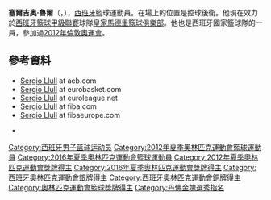 {{Infobox basketball biography
| name           = Sergio Llull
| image          = Sergio Llull.jpg
| image_size     =
| caption        = Llull in a game with [[皇家馬德里籃球俱樂部|皇家馬德里]], in 2017
| position       = [[控球後衛|控球後衛]] / [[得分後衛|得分後衛]]
| height_ft      = 6
| height_in      = 3
| weight_lbs     = 205
| league         = [[西班牙籃球甲級聯賽|西班牙籃球甲級聯賽]]<br/>[[歐洲籃球聯賽|歐洲籃球聯賽]]
| team           = [[皇家馬德里籃球俱樂部|皇家馬德里]]
| number         = 23
| nationality    = {{ESP}}
| birth_date     = {{Birth date and age|1987|11|15}}
| birth_place    = [[馬翁_(巴利阿里群島)|馬翁]], [[巴利亞利群島|巴利亞利群島]], 西班牙
| high_school    =
| college        =
| draft_year     = 2009
| draft_round    = 2
| draft_pick     = 34
| draft_team     = [[丹佛金塊|丹佛金塊]]
| career_start   = 2005
| career_end     = 
| years1         = 2005–2007
| team1          = 曼雷薩
| years2         = 2005–2006
| team2          = →Finques Olesa
| years3         = 2007–現今
| team3          = [[皇家馬德里籃球俱樂部|皇家馬德里]]
}}
'''塞爾吉奥·魯爾'''（{{lang-es|'''Sergio Llull'''}}，{{bd|1987年|11月15日}}），[[西班牙|西班牙]]籃球運動員。在場上的位置是控球後衛。他現在效力於[[西班牙籃球甲級聯賽|西班牙籃球甲級聯賽]]球隊[[皇家馬德里籃球俱樂部|皇家馬德里籃球俱樂部]]。他也是西班牙國家籃球隊的一員，參加過[[2012年倫敦奧運會|2012年倫敦奧運會]]。

==參考資料==
{{Reflist}}
*[https://web.archive.org/web/20100805074906/http://www.acb.com/jugador.php?id=B7G Sergio Llull] at acb.com {{es icon}}
*[http://basketball.eurobasket.com/player/Sergio_Llull/Real_Madrid/66630 Sergio Llull] {{Wayback|url=http://basketball.eurobasket.com/player/Sergio_Llull/Real_Madrid/66630 |date=20170713223957 }} at eurobasket.com
*[http://www.euroleague.net/competition/players/showplayer?pcode=TGB Sergio Llull] {{Wayback|url=http://www.euroleague.net/competition/players/showplayer?pcode=TGB |date=20201030135413 }} at euroleague.net
*[http://archive.fiba.com/pages/eng/fa/p/q/Sergio%20LLULL/pid/44540/_//players.html Sergio Llull] {{Wayback|url=http://archive.fiba.com/pages/eng/fa/p/q/Sergio%20LLULL/pid/44540/_//players.html |date=20131020043722 }} at fiba.com
*[http://www.fibaeurope.com/compID_qMRZdYCZI6EoANOrUf9le2.season_2015.roundID_11662.teamID_362.playerID_44540.html Sergio Llull] {{Wayback|url=http://www.fibaeurope.com/compID_qMRZdYCZI6EoANOrUf9le2.season_2015.roundID_11662.teamID_362.playerID_44540.html |date=20180911004130 }} at fibaeurope.com
*{{Twitter}} {{es icon}}

{{2009 NBA Draft}}
{{ACB总决赛最有价值球员}}
{{欧洲篮球联赛最有价值球员}}
{{2012年夏季奥运会西班牙男子篮球阵容}}
{{2016年夏季奥运会西班牙男子篮球阵容}}

{{Authority control}}
{{DEFAULTSORT:Llull, Sergio}}
[[Category:西班牙男子篮球运动员|Category:西班牙男子篮球运动员]]
[[Category:2012年夏季奧林匹克運動會籃球運動員|Category:2012年夏季奧林匹克運動會籃球運動員]]
[[Category:2016年夏季奧林匹克運動會籃球運動員|Category:2016年夏季奧林匹克運動會籃球運動員]]
[[Category:2012年夏季奧林匹克運動會獎牌得主|Category:2012年夏季奧林匹克運動會獎牌得主]]
[[Category:2016年夏季奧林匹克運動會獎牌得主|Category:2016年夏季奧林匹克運動會獎牌得主]]
[[Category:西班牙奧林匹克運動會銀牌得主|Category:西班牙奧林匹克運動會銀牌得主]]
[[Category:西班牙奧林匹克運動會銅牌得主|Category:西班牙奧林匹克運動會銅牌得主]]
[[Category:奧林匹克運動會籃球獎牌得主|Category:奧林匹克運動會籃球獎牌得主]]
[[Category:丹佛金塊選秀指名|Category:丹佛金塊選秀指名]]